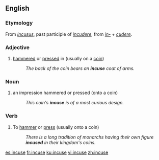 ==English==

===Etymology===
From {{etyl|la|en}} ''[[incusus]]'', past participle of ''[[incudere]]'', from ''[[in-#Latin|in-]]'' + ''[[cudere]]''.

===Adjective===
{{en-adj|-}}

# [[hammered]] or [[pressed]] in (usually on a [[coin]])
#: ''The back of the coin bears an '''incuse''' coat of arms.''

===Noun===
{{en-noun}}

# an impression hammered or pressed (onto a coin)
#: ''This coin's '''incuse''' is of a most curious design.''

===Verb===
{{en-verb|incus}}

# {{context|transitive|lang=en}} To [[hammer]] or [[press]] (usually onto a coin)
#: ''There is a long tradition of monarchs having their own figure '''incused''' in their kingdom's coins.''

[[es:incuse]]
[[fr:incuse]]
[[ku:incuse]]
[[vi:incuse]]
[[zh:incuse]]
